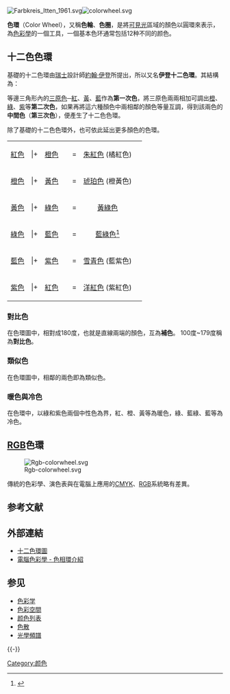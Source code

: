 {{refimprove|time=2015-10-14T14:03:40+00:00}}

[[File:Farbkreis_Itten_1961.svg|thumb]][[File:colorwheel.svg|thumb]]


'''色環'''（Color Wheel），又稱'''色輪'''、'''色圈'''，是將[[可見光|可見光]]區域的顏色以圓環來表示，為[[色彩學|色彩學]]的一個工具，一個基本色环通常包括12种不同的颜色。

==十二色色環==
基礎的十二色環由[[瑞士|瑞士]]設計師[[約翰·伊登|約翰·伊登]]所提出，所以又名'''伊登十二色環'''。其結構為：

等邊三角形內的[[三原色|三原色]]─[[紅色|紅]]、[[黃色|黃]]、[[藍色|藍]]作為'''第一次色'''，將三原色兩兩相加可調出[[橙色|橙]]、[[綠色|綠]]、[[紫色|紫]]等'''第二次色'''，如果再將這六種顏色中兩相鄰的顏色等量互調，得到該兩色的'''中間色'''（'''第三次色'''），便產生了十二色色環。

除了基礎的十二色色環外，也可依此延出更多顏色的色環。

{| style="background-color:white; border:1px #aaa solid" cellpadding="2px"
|-
|align="center"|[[紅色|紅色]]
|{{color|#FF0000|(●)}}
|+
|align="center"|[[橙色|橙色]]
|{{color|#FF8700|(●)}}
|=
|align="center"|[[朱紅色|朱紅色]] (橘紅色)
|{{color|#FF4400|(●)}}
|-
|align="center"|[[橙色|橙色]]
|{{color|#FF8700|(●)}}
|+
|align="center"|[[黃色|黃色]]
|{{color|#ffff00|(●)}}
|=
|align="center"|[[琥珀色|琥珀色]] (橙黃色)
|{{color|#FFc300|(●)}}
|-
|align="center"|[[黃色|黃色]]
|{{color|#ffff00|(●)}}
|+
|align="center"|[[綠色|綠色]]
|{{color|#00FF00|(●)}}
|=
|align="center"|[[黃綠色|黃綠色]]
|{{color|#A5FF00|(●)}}
|-
|align="center"|[[綠色|綠色]]
|{{color|#00FF00|(●)}}
|+
|align="center"|[[藍色|藍色]]
|{{color|#0000ff|(●)}}
|=
|align="center"|[[藍綠色|藍綠色]]<ref name=crabtree>{{cite book | title = Scenic Art for the Theatre: History, Tools, and Techniques | author = Susan Crabtree and Peter Beudert | publisher = Focal Press | year = 1998 | ISBN = 0-240-80187-3 | url = http://books.google.com/books?id=K9BMA92i41EC&pg=PA92&dq=%22tertiary+color%22++aquamarine+amber&lr=&as_brr=0&ei=qAwlSOTtBZyStwOesPTBDQ&sig=9ZJG6k9AHgNAEKUGX_Y8DEdTsq0 | access-date = 2015-10-14 | archive-date = 2017-03-24 | archive-url = https://web.archive.org/web/20170324055925/https://books.google.com/books?id=K9BMA92i41EC&pg=PA92&dq=%22tertiary+color%22++aquamarine+amber&lr=&as_brr=0&ei=qAwlSOTtBZyStwOesPTBDQ&sig=9ZJG6k9AHgNAEKUGX_Y8DEdTsq0 | dead-url = no }}</ref>
|{{color|#3f7f7f|(●)}}
|-
|align="center"|[[藍色|藍色]]
|{{color|#0000FF|(●)}}
|+
|align="center"|[[紫色|紫色]]
|{{color|#670087|(●)}}
|=
|align="center"|[[雪青色|雪青色]] (藍紫色)
|{{color|#8700ff|(●)}}
|-
|align="center"|[[紫色|紫色]]
|{{color|#670087|(●)}}
|+
|align="center"|[[紅色|紅色]]
|{{color|#ff0000|(●)}}
|=
|align="center"|[[洋紅色|洋紅色]] (紫紅色)
|{{color|#ff00c3|(●)}}
|}

===對比色===
{{Main|互補色}}

在色環圖中，相對成180度，也就是直線兩端的顏色，互為'''補色'''。
100度~179度稱為'''對比色'''。

===類似色===
在色環圖中，相鄰的兩色即為類似色。

===暖色與冷色===
在色環中，以綠和紫色兩個中性色為界，紅、橙、黃等為暖色，綠、藍綠、藍等為冷色。

==[[RGB|RGB]]色環==
[[File:Rgb-colorwheel.svg|thumb]]

傳統的色彩學、演色表與在電腦上應用的[[CMYK|CMYK]]、[[RGB|RGB]]系統略有差異。

== 参考文献  ==
{{Reflist|30em}}

== 外部連結 ==
{{Commons category|Colorwheels}}
* [http://maylike.kh.edu.tw/artist/t3/teachsite/profile.html 十二色環圖]
* [http://blog.apao.idv.tw/read.php?39 電腦色彩學 - 色相環介紹]

== 参见 ==
* [[色彩学|色彩学]]
* [[色彩空間|色彩空間]]
* [[颜色列表|颜色列表]]
* [[色散|色散]]
* [[光學頻譜|光學頻譜]]

{{-}}
{{顏色主題}}

[[Category:颜色|Category:颜色]]